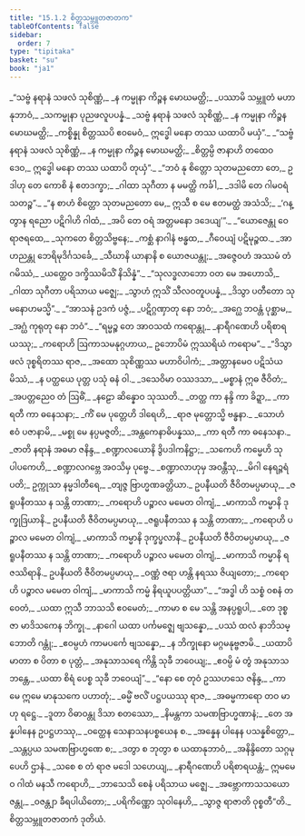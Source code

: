 ```yaml
---
title: "15.1.2 စိတ္တသမ္ဘူတဇာတက"
tableOfContents: false
sidebar:
  order: 7
type: "tipitaka"
basket: "su"
book: "ja1"
---
```



<DynamicBreadcrumb />

<Division number="24" book="ja1">

<Paragraph number="2877" type="verses" book="ja1">
_“သဗ္ဗံ နရာနံ သဖလံ သုစိဏ္ဏံ,_  
_န ကမ္မုနာ ကိဉ္စန မောဃမတ္ထိ;_  
_ပဿာမိ သမ္ဘူတံ မဟာနုဘာဝံ,_  
_သကမ္မုနာ ပုညဖလူပပန္နံ._  

</Paragraph>

</Division>
<Division number="25" book="ja1">

<Paragraph number="2878" type="verses" book="ja1">
_သဗ္ဗံ နရာနံ သဖလံ သုစိဏ္ဏံ,_  
_န ကမ္မုနာ ကိဉ္စန မောဃမတ္ထိ;_  
_ကစ္စိန္နု စိတ္တဿပိ ဧဝမေဝံ,_  
ဣဒ္ဓေါ မနော တဿ ယထာပိ မယှံ”._  

</Paragraph>

</Division>
<Division number="26" book="ja1">

<Paragraph number="2879" type="verses" book="ja1">
_“သဗ္ဗံ နရာနံ သဖလံ သုစိဏ္ဏံ,_  
_န ကမ္မုနာ ကိဉ္စန မောဃမတ္ထိ;_  
_စိတ္တမ္ပိ ဇာနာဟိ တထေဝ ဒေဝ,_  
ဣဒ္ဓေါ မနော တဿ ယထာပိ တုယှံ”._  

</Paragraph>

</Division>
<Division number="27" book="ja1">

<Paragraph number="2880" type="verses" book="ja1">
_“ဘဝံ နု စိတ္တော သုတမညတော တေ,_  
ဥဒါဟု တေ ကောစိ နံ ဧတဒက္ခာ;_  
_ဂါထာ သုဂီတာ န မမတ္ထိ ကင်္ခါ,_  
_ဒဒါမိ တေ ဂါမဝရံ သတဉ္စ”._  

</Paragraph>

</Division>
<Division number="28" book="ja1">

<Paragraph number="2881" type="verses" book="ja1">
_“န စာဟံ စိတ္တော သုတမညတော မေ,_  
ဣသီ စ မေ ဧတမတ္ထံ အသံသိ;_  
_‘ဂန္တွာန ရညော ပဋိဂါဟိ ဂါထံ,_  
_အပိ တေ ဝရံ အတ္တမနော ဒဒေယျ’”._  

</Paragraph>

</Division>
<Division number="29" book="ja1">

<Paragraph number="2882" type="verses" book="ja1">
_“ယောဇေန္တု ဝေ ရာဇရထေ,_  
_သုကတေ စိတ္တသိဗ္ဗနေ;_  
_ကစ္ဆံ နာဂါနံ ဗန္ဓထ,_  
_ဂီဝေယျံ ပဋိမုဉ္စထ._  

</Paragraph>

</Division>
<Division number="30" book="ja1">

<Paragraph number="2883" type="verses" book="ja1">
_အာဟညန္တု ဘေရိမုဒိင်္ဂသင်္ခေ,_  
_သီဃာနိ ယာနာနိ စ ယောဇယန္တု;_  
_အဇ္ဇေဝဟံ အဿမံ တံ ဂမိဿံ,_  
_ယတ္ထေဝ ဒက္ခိဿမိသိံ နိသိန္နံ”._  

</Paragraph>

</Division>
<Division number="31" book="ja1">

<Paragraph number="2884" type="verses" book="ja1">
_“သုလဒ္ဓလာဘော ဝတ မေ အဟောသိ,_  
_ဂါထာ သုဂီတာ ပရိသာယ မဇ္ဈေ;_  
_သွာဟံ ဣသိံ သီလဝတူပပန္နံ,_  
_ဒိသွာ ပတီတော သုမနောဟမသ္မိ”._  

</Paragraph>

</Division>
<Division number="32" book="ja1">

<Paragraph number="2885" type="verses" book="ja1">
_“အာသနံ ဥဒကံ ပဇ္ဇံ,_  
_ပဋိဂ္ဂဏှာတု နော ဘဝံ;_  
_အဂ္ဃေ ဘဝန္တံ ပုစ္ဆာမ,_  
_အဂ္ဃံ ကုရုတု နော ဘဝံ”._  

</Paragraph>

</Division>
<Division number="33" book="ja1">

<Paragraph number="2886" type="verses" book="ja1">
_“ရမ္မဉ္စ တေ အာဝသထံ ကရောန္တု,_  
_နာရီဂဏေဟိ ပရိစာရယဿု;_  
_ကရောဟိ ဩကာသမနုဂ္ဂဟာယ,_  
ဥဘောပိမံ ဣဿရိယံ ကရောမ”._  

</Paragraph>

</Division>
<Division number="34" book="ja1">

<Paragraph number="2887" type="verses" book="ja1">
_“ဒိသွာ ဖလံ ဒုစ္စရိတဿ ရာဇ,_  
_အထော သုစိဏ္ဏဿ မဟာဝိပါကံ;_  
_အတ္တာနမေဝ ပဋိသံယမိဿံ,_  
_န ပတ္ထယေ ပုတ္တ ပသုံ ဓနံ ဝါ._  

</Paragraph>

</Division>
<Division number="35" book="ja1">

<Paragraph number="2888" type="verses" book="ja1">
_ဒသေဝိမာ ဝဿဒသာ,_  
_မစ္စာနံ ဣဓ ဇီဝိတံ;_  
_အပတ္တညေဝ တံ ဩဓိံ,_  
_နဠော ဆိန္နောဝ သုဿတိ._  

</Paragraph>

</Division>
<Division number="36" book="ja1">

<Paragraph number="2889" type="verses" book="ja1">
_တတ္ထ ကာ နန္ဒိ ကာ ခိဍ္ဍာ,_  
_ကာ ရတီ ကာ ဓနေသနာ;_  
_ကိံ မေ ပုတ္တေဟိ ဒါရေဟိ,_  
_ရာဇ မုတ္တောသ္မိ ဗန္ဓနာ._  

</Paragraph>

</Division>
<Division number="37" book="ja1">

<Paragraph number="2890" type="verses" book="ja1">
_သောဟံ ဧဝံ ပဇာနာမိ,_  
_မစ္စု မေ နပ္ပမဇ္ဇတိ;_  
_အန္တကေနာဓိပန္နဿ,_  
_ကာ ရတီ ကာ ဓနေသနာ._  

</Paragraph>

</Division>
<Division number="38" book="ja1">

<Paragraph number="2891" type="verses" book="ja1">
_ဇာတိ နရာနံ အဓမာ ဇနိန္ဒ,_  
_စဏ္ဍာလယောနိ ဒွိပဒါကနိဋ္ဌာ;_  
_သကေဟိ ကမ္မေဟိ သုပါပကေဟိ,_  
_စဏ္ဍာလဂဗ္ဘေ အဝသိမှ ပုဗ္ဗေ._  

</Paragraph>

</Division>
<Division number="39" book="ja1">

<Paragraph number="2892" type="verses" book="ja1">
_စဏ္ဍာလာဟုမှ အဝန္တီသု,_  
_မိဂါ နေရဉ္ဇရံ ပတိ;_  
ဥက္ကုသာ နမ္မဒါတီရေ,_  
_တျဇ္ဇ ဗြာဟ္မဏခတ္တိယာ._  

</Paragraph>

</Division>
<Division number="40" book="ja1">

<Paragraph number="2893" type="verses" book="ja1">
ဥပနီယတိ ဇီဝိတမပ္ပမာယု,_  
_ဇရူပနီတဿ န သန္တိ တာဏာ;_  
_ကရောဟိ ပဉ္စာလ မမေတ ဝါကျံ,_  
_မာကာသိ ကမ္မာနိ ဒုက္ခုဒြယာနိ._  

</Paragraph>

</Division>
<Division number="41" book="ja1">

<Paragraph number="2894" type="verses" book="ja1">
ဥပနီယတိ ဇီဝိတမပ္ပမာယု,_  
_ဇရူပနီတဿ န သန္တိ တာဏာ;_  
_ကရောဟိ ပဉ္စာလ မမေတ ဝါကျံ,_  
_မာကာသိ ကမ္မာနိ ဒုက္ခပ္ဖလာနိ._  

</Paragraph>

</Division>
<Division number="42" book="ja1">

<Paragraph number="2895" type="verses" book="ja1">
ဥပနီယတိ ဇီဝိတမပ္ပမာယု,_  
_ဇရူပနီတဿ န သန္တိ တာဏာ;_  
_ကရောဟိ ပဉ္စာလ မမေတ ဝါကျံ,_  
_မာကာသိ ကမ္မာနိ ရဇဿိရာနိ._  

</Paragraph>

</Division>
<Division number="43" book="ja1">

<Paragraph number="2896" type="verses" book="ja1">
ဥပနီယတိ ဇီဝိတမပ္ပမာယု,_  
_ဝဏ္ဏံ ဇရာ ဟန္တိ နရဿ ဇိယျတော;_  
_ကရောဟိ ပဉ္စာလ မမေတ ဝါကျံ,_  
_မာကာသိ ကမ္မံ နိရယူပပတ္တိယာ”._  

</Paragraph>

</Division>
<Division number="44" book="ja1">

<Paragraph number="2897" type="verses" book="ja1">
_“အဒ္ဓါ ဟိ သစ္စံ ဝစနံ တဝေတံ,_  
_ယထာ ဣသီ ဘာသသိ ဧဝမေတံ;_  
_ကာမာ စ မေ သန္တိ အနပ္ပရူပါ,_  
_တေ ဒုစ္စဇာ မာဒိသကေန ဘိက္ခု._  

</Paragraph>

</Division>
<Division number="45" book="ja1">

<Paragraph number="2898" type="verses" book="ja1">
_နာဂေါ ယထာ ပင်္ကမဇ္ဈေ ဗျသန္နော,_  
_ပဿံ ထလံ နာဘိသမ္ဘောတိ ဂန္တုံ;_  
_ဧဝမ္ပဟံ ကာမပင်္ကေ ဗျသန္နော,_  
_န ဘိက္ခုနော မဂ္ဂမနုဗ္ဗဇာမိ._  

</Paragraph>

</Division>
<Division number="46" book="ja1">

<Paragraph number="2899" type="verses" book="ja1">
_ယထာပိ မာတာ စ ပိတာ စ ပုတ္တံ,_  
_အနုသာသရေ ကိန္တိ သုခီ ဘဝေယျ;_  
_ဧဝမ္ပိ မံ တွံ အနုသာသ ဘန္တေ,_  
_ယထာ စိရံ ပေစ္စ သုခီ ဘဝေယျံ”._  

</Paragraph>

</Division>
<Division number="47" book="ja1">

<Paragraph number="2900" type="verses" book="ja1">
_“နော စေ တုဝံ ဥဿဟသေ ဇနိန္ဒ,_  
_ကာမေ ဣမေ မာနုသကေ ပဟာတုံ;_  
_ဓမ္မိံ ဗလိံ ပဋ္ဌပယဿု ရာဇ,_  
_အဓမ္မကာရော တဝ မာဟု ရဋ္ဌေ._  

</Paragraph>

</Division>
<Division number="48" book="ja1">

<Paragraph number="2901" type="verses" book="ja1">
_ဒူတာ ဝိဓာဝန္တု ဒိသာ စတဿော,_  
_နိမန္တကာ သမဏဗြာဟ္မဏာနံ;_  
_တေ အန္နပါနေန ဥပဋ္ဌဟဿု,_  
_ဝတ္ထေန သေနာသနပစ္စယေန စ._  

</Paragraph>

</Division>
<Division number="49" book="ja1">

<Paragraph number="2902" type="verses" book="ja1">
_အန္နေန ပါနေန ပသန္နစိတ္တော,_  
_သန္တပ္ပယ သမဏဗြာဟ္မဏေ စ;_  
_ဒတွာ စ ဘုတွာ စ ယထာနုဘာဝံ,_  
_အနိန္ဒိတော သဂ္ဂမုပေဟိ ဌာနံ._  

</Paragraph>

</Division>
<Division number="50" book="ja1">

<Paragraph number="2903" type="verses" book="ja1">
_သစေ စ တံ ရာဇ မဒေါ သဟေယျ,_  
_နာရီဂဏေဟိ ပရိစာရယန္တံ;_  
ဣမမေဝ ဂါထံ မနသီ ကရောဟိ,_  
_ဘာသေသိ စေနံ ပရိသာယ မဇ္ဈေ._  

</Paragraph>

</Division>
<Division number="51" book="ja1">

<Paragraph number="2904" type="verses" book="ja1">
_အဗ္ဘောကာသသယော ဇန္တု,_  
_ဝဇန္တျာ ခီရပါယိတော;_  
_ပရိကိဏ္ဏော သုဝါနေဟိ,_  
_သွာဇ္ဇ ရာဇာတိ ဝုစ္စတီ”တိ._  


</Paragraph>
</Division>

<Paragraph number="2905" type="center" book="ja1">
စိတ္တသမ္ဘူတဇာတကံ ဒုတိယံ.
</Paragraph>